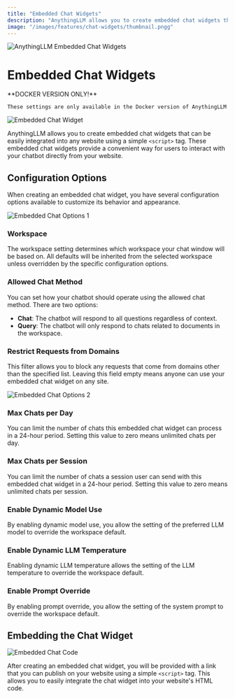 ```yaml
---
title: "Embedded Chat Widgets"
description: "AnythingLLM allows you to create embedded chat widgets that can be easily integrated into any website"
image: "/images/features/chat-widgets/thumbnail.pngg"
---
```



<Image
  src="/images/features/chat-widgets/thumbnail.png" 
  height={1080} 
  width={1920} 
  quality={100}
  alt="AnythingLLM Embedded Chat Widgets"
/>

# Embedded Chat Widgets

<Callout type="info" emoji="️💡">
  **DOCKER VERSION ONLY!**

    These settings are only available in the Docker version of AnythingLLM
</Callout>

<Image
  src="/images/features/chat-widgets/chat-widget.png" 
  height={1080} 
  width={1920} 
  quality={100}
  alt="Embedded Chat Widget"
/>

AnythingLLM allows you to create embedded chat widgets that can be easily integrated into any website using a simple `<script>` tag. These embedded chat widgets provide a convenient way for users to interact with your chatbot directly from your website.


## Configuration Options

When creating an embedded chat widget, you have several configuration options available to customize its behavior and appearance.

<Image
  src="/images/features/chat-widgets/configuration-options.png" 
  height={1080} 
  width={1920} 
  quality={100}
  alt="Embedded Chat Options 1"
/>


### Workspace

The workspace setting determines which workspace your chat window will be based on. All defaults will be inherited from the selected workspace unless overridden by the specific configuration options.


### Allowed Chat Method

You can set how your chatbot should operate using the allowed chat method. There are two options:

- **Chat**: The chatbot will respond to all questions regardless of context.
- **Query**: The chatbot will only respond to chats related to documents in the workspace.


### Restrict Requests from Domains

This filter allows you to block any requests that come from domains other than the specified list. Leaving this field empty means anyone can use your embedded chat widget on any site.

<Image
  src="/images/features/chat-widgets/domain-blacklist.png" 
  height={1080} 
  width={1920} 
  quality={100}
  alt="Embedded Chat Options 2"
/>


### Max Chats per Day

You can limit the number of chats this embedded chat widget can process in a 24-hour period. Setting this value to zero means unlimited chats per day.


### Max Chats per Session

You can limit the number of chats a session user can send with this embedded chat widget in a 24-hour period. Setting this value to zero means unlimited chats per session.


### Enable Dynamic Model Use

By enabling dynamic model use, you allow the setting of the preferred LLM model to override the workspace default.


### Enable Dynamic LLM Temperature

Enabling dynamic LLM temperature allows the setting of the LLM temperature to override the workspace default.


### Enable Prompt Override

By enabling prompt override, you allow the setting of the system prompt to override the workspace default.


## Embedding the Chat Widget

<Image
  src="/images/features/chat-widgets/embed-code.png" 
  height={1080} 
  width={1920} 
  quality={100}
  alt="Embedded Chat Code"
/>

After creating an embedded chat widget, you will be provided with a link that you can publish on your website using a simple `<script>` tag. This allows you to easily integrate the chat widget into your website's HTML code.